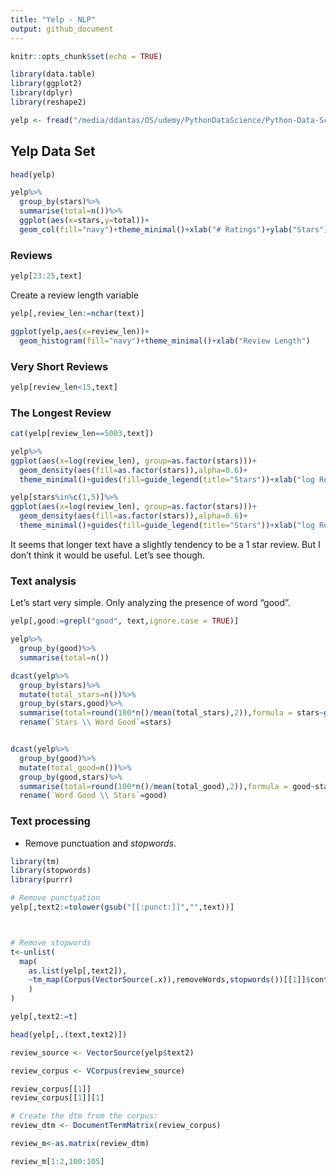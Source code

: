 ```yaml
---
title: "Yelp - NLP"
output: github_document
---
```


```r
knitr::opts_chunk$set(echo = TRUE)

library(data.table)
library(ggplot2)
library(dplyr)
library(reshape2)

yelp <- fread("/media/ddantas/OS/udemy/PythonDataScience/Python-Data-Science-and-Machine-Learning-Bootcamp/Machine Learning Sections/Natural-Language-Processing/yelp.csv")
```

## Yelp Data Set

```r
head(yelp)
```

```r
yelp%>%
  group_by(stars)%>%
  summarise(total=n())%>%
  ggplot(aes(x=stars,y=total))+
  geom_col(fill="navy")+theme_minimal()+xlab("# Ratings")+ylab("Stars")
```

### Reviews
```r
yelp[23:25,text]
```

Create a review length variable

```r
yelp[,review_len:=nchar(text)]

ggplot(yelp,aes(x=review_len))+
  geom_histogram(fill="navy")+theme_minimal()+xlab("Review Length")
```

### Very Short Reviews
```r
yelp[review_len<15,text]
```

### The Longest Review
```r
cat(yelp[review_len==5003,text])
```

```r
yelp%>%
ggplot(aes(x=log(review_len), group=as.factor(stars)))+
  geom_density(aes(fill=as.factor(stars)),alpha=0.6)+
  theme_minimal()+guides(fill=guide_legend(title="Stars"))+xlab("log Review Length")

yelp[stars%in%c(1,5)]%>%
ggplot(aes(x=log(review_len), group=as.factor(stars)))+
  geom_density(aes(fill=as.factor(stars)),alpha=0.6)+
  theme_minimal()+guides(fill=guide_legend(title="Stars"))+xlab("log Review Length")
```

It seems that longer text have a slightly tendency to be a 1 star review. But I don't think it would be useful. Let's see though.


### Text analysis

Let's start very simple. Only analyzing the presence of word "good".

```r
yelp[,good:=grepl("good", text,ignore.case = TRUE)]

yelp%>%
  group_by(good)%>%
  summarise(total=n())

dcast(yelp%>%
  group_by(stars)%>%
  mutate(total_stars=n())%>%
  group_by(stars,good)%>%
  summarise(total=round(100*n()/mean(total_stars),2)),formula = stars~good)%>%
  rename(`Stars \\ Word Good`=stars)


dcast(yelp%>%
  group_by(good)%>%
  mutate(total_good=n())%>%
  group_by(good,stars)%>%
  summarise(total=round(100*n()/mean(total_good),2)),formula = good~stars)%>%
  rename(`Word Good \\ Stars`=good)
```

### Text processing

* Remove punctuation and *stopwords*.

```r
library(tm)
library(stopwords)
library(purrr)

# Remove punctuation
yelp[,text2:=tolower(gsub("[[:punct:]]","",text))]



# Remove stopwords
t<-unlist(
  map(
    as.list(yelp[,text2]),
    ~tm_map(Corpus(VectorSource(.x)),removeWords,stopwords())[[1]]$content
    )
)

yelp[,text2:=t]

head(yelp[,.(text,text2)])
```



```r
review_source <- VectorSource(yelp$text2)

review_corpus <- VCorpus(review_source)

review_corpus[[1]]
review_corpus[[1]][1]


```



```r
# Create the dtm from the corpus: 
review_dtm <- DocumentTermMatrix(review_corpus)

review_m<-as.matrix(review_dtm)

review_m[1:2,100:105]
```

